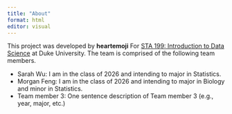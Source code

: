 ```yaml
---
title: "About"
format: html
editor: visual
---
```


This project was developed by **heartemoji** For [STA 199: Introduction to Data Science](https://sta199-s23-2.github.io/) at Duke University. The team is comprised of the following team members.

-   Sarah Wu: I am in the class of 2026 and intending to major in Statistics.
-   Morgan Feng: I am in the class of 2026 and intending to major in Biology and minor in Statistics.
-   Team member 3: One sentence description of Team member 3 (e.g., year, major, etc.)
